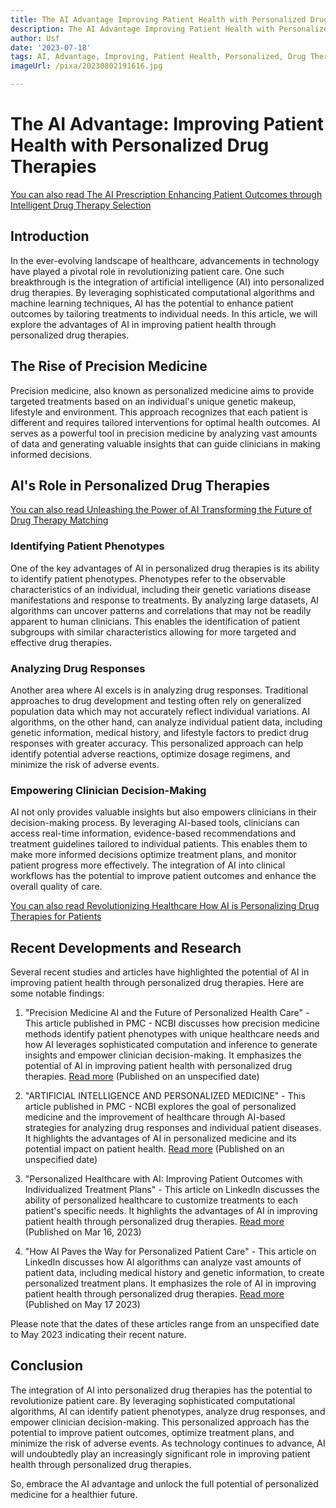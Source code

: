 ```yaml
---
title: The AI Advantage Improving Patient Health with Personalized Drug Therapies
description: The AI Advantage Improving Patient Health with Personalized Drug Therapies
author: Usf
date: '2023-07-18'
tags: AI, Advantage, Improving, Patient Health, Personalized, Drug Therapies
imageUrl: /pixa/20230802191616.jpg

---
```

# The  AI Advantage: Improving Patient Health with Personalized Drug Therapies

[You can  also read The AI Prescription Enhancing  Patient Outcomes through Intelligent  Drug Therapy Selection](The%20AI%20Prescription%20Enhancing%20Patient%20Outcomes%20through%20Intelligent%20Drug%20Therapy%20Selection)


## Introduction

In the ever-evolving landscape of healthcare, advancements in technology have played a pivotal role in revolutionizing patient care. One  such breakthrough is the integration  of artificial intelligence (AI) into personalized drug therapies. By leveraging sophisticated computational algorithms and machine learning techniques, AI has the  potential  to enhance patient outcomes by tailoring treatments to individual needs. In  this article,  we will explore the advantages of AI in improving patient health through personalized drug therapies.

## The  Rise of Precision Medicine

Precision medicine, also known as  personalized medicine aims to provide targeted treatments based  on an individual's unique genetic makeup,  lifestyle and environment. This  approach recognizes that each  patient is different and requires tailored interventions for optimal health outcomes. AI serves as a powerful  tool in precision medicine by analyzing vast amounts of  data and generating valuable  insights that can guide clinicians in making informed decisions.

## AI's Role in Personalized Drug Therapies

[You  can also read Unleashing the Power of AI Transforming the Future of Drug Therapy Matching](Unleashing%20the%20Power%20of%20AI%20Transforming%20the%20Future%20of%20Drug%20Therapy%20Matching)


###  Identifying Patient Phenotypes

One of the key  advantages of AI  in personalized drug therapies is its  ability to identify patient phenotypes. Phenotypes refer to the observable characteristics of an individual, including their genetic variations disease manifestations and  response  to treatments. By analyzing  large datasets, AI algorithms can uncover patterns and correlations that may not be readily apparent to human clinicians. This enables the identification of patient  subgroups  with  similar characteristics allowing for more targeted and effective drug therapies.

### Analyzing Drug Responses

Another  area where AI excels is in analyzing drug responses.  Traditional approaches to drug development and testing often rely  on generalized population data which may not accurately reflect individual variations. AI algorithms, on the other hand, can analyze individual  patient data, including genetic information, medical history, and  lifestyle factors to predict drug responses with greater accuracy. This personalized approach can  help identify potential adverse  reactions, optimize dosage regimens, and minimize the risk of adverse  events.

### Empowering Clinician Decision-Making

AI  not only provides valuable insights but also empowers clinicians in their decision-making process. By leveraging AI-based tools, clinicians can access real-time information, evidence-based recommendations  and treatment guidelines  tailored to individual  patients. This enables them  to make more informed decisions optimize treatment plans, and monitor patient progress more effectively. The integration of  AI into clinical workflows has the potential to improve patient outcomes and enhance the overall quality of care.

[You can also read Revolutionizing Healthcare How AI is Personalizing Drug Therapies for Patients](Revolutionizing%20Healthcare%20How%20AI%20is%20Personalizing%20Drug%20Therapies%20for%20Patients)


## Recent Developments and Research

Several  recent studies  and articles  have highlighted the potential of AI in improving patient health through personalized drug therapies. Here are some notable findings:

1. "Precision Medicine AI and the Future of Personalized Health  Care" -  This article published in PMC - NCBI discusses how precision medicine methods identify patient phenotypes with unique healthcare needs and how AI leverages  sophisticated computation  and inference to generate insights and empower clinician decision-making. It emphasizes the potential of AI in improving patient health with personalized drug  therapies. [Read more](https://www.ncbi.nlm.nih.gov/pmc/articles/PMC7877825/) (Published on an unspecified date)

2. "ARTIFICIAL INTELLIGENCE AND PERSONALIZED MEDICINE" - This article published in PMC  - NCBI explores  the goal of personalized medicine and the improvement of healthcare through AI-based strategies for analyzing drug responses and individual patient diseases. It highlights the advantages of AI in personalized medicine and its potential impact on patient health. [Read more](https://www.ncbi.nlm.nih.gov/pmc/articles/PMC7580505/) (Published on an  unspecified date)

3. "Personalized Healthcare with AI: Improving Patient Outcomes with Individualized Treatment Plans" - This article  on LinkedIn  discusses  the ability of personalized healthcare to customize treatments to each patient's specific needs. It highlights the advantages of AI in improving patient health  through personalized drug therapies. [Read  more](https://www.linkedin.com/pulse/personalized-healthcare-ai-improving-patient-outcomes-saurav-jaiswal) (Published on Mar 16, 2023)

4. "How AI Paves the  Way for Personalized Patient Care" - This  article on LinkedIn discusses how  AI algorithms can analyze  vast amounts  of  patient data, including medical history and genetic information,  to create personalized treatment plans. It emphasizes the  role of AI in improving patient health through personalized drug therapies. [Read more](https://www.linkedin.com/pulse/how-ai-paves-way-personalized-patient-care-dr-andree-bates) (Published on May 17 2023)

Please note  that the dates of these articles range from an unspecified date to May 2023 indicating their recent nature.

## Conclusion

The integration of AI into personalized drug therapies  has the potential to revolutionize patient care. By leveraging sophisticated computational algorithms,  AI can identify patient phenotypes, analyze drug responses, and empower  clinician decision-making. This personalized approach has the potential  to improve patient outcomes, optimize  treatment plans, and  minimize the risk of adverse events. As technology continues to advance,  AI will undoubtedly play an  increasingly significant role in improving patient health through personalized drug therapies.

So, embrace the AI advantage and  unlock the full potential of personalized medicine for a healthier  future.